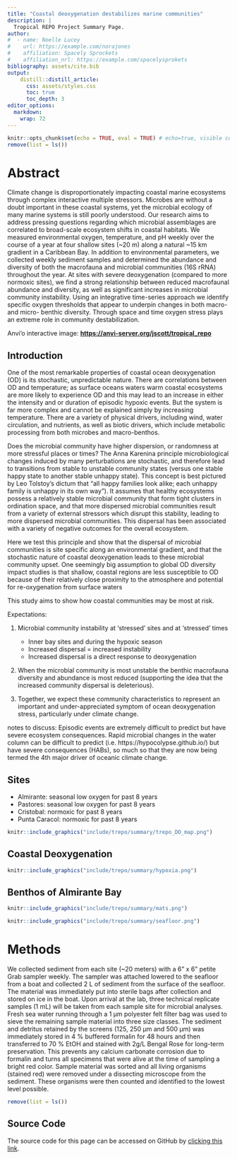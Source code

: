 ```yaml
---
title: "Coastal deoxygenation destabilizes marine communities"
description: |
  Tropical REPO Project Summary Page. 
author:
#  - name: Noelle Lucey
#    url: https://example.com/norajones
#    affiliation: Spacely Sprockets
#    affiliation_nrl: https://example.com/spacelysprokets
bibliography: assets/cite.bib
output:
    distill::distill_article:
      css: assets/styles.css
      toc: true
      toc_depth: 3
editor_options: 
  markdown: 
    wrap: 72
---
```


```r
knitr::opts_chunk$set(echo = TRUE, eval = TRUE) # echo=true, visible code, eval=true, with output
remove(list = ls())
```

# Abstract

Climate change is disproportionately impacting coastal marine ecosystems through complex interactive multiple stressors. Microbes are without a doubt important in these coastal systems, yet the microbial ecology of many marine systems is still poorly understood. Our research aims to address pressing questions regarding which microbial assemblages are correlated to broad-scale ecosystem shifts in coastal habitats. We measured environmental oxygen, temperature, and pH weekly over the course of a year at four shallow sites (\~20 m) along a natural \~15 km gradient in a Caribbean Bay. In addition to environmental parameters, we collected weekly sediment samples and determined the abundance and diversity of both the macrofauna and microbial communities (16S rRNA) throughout the year. At sites with severe deoxygenation (compared to more normoxic sites), we find a strong relationship between reduced macrofaunal abundance and diversity, as well as significant increases in microbial community instability. Using an integrative time-series approach we identify specific oxygen thresholds that appear to underpin changes in both macro- and micro- benthic diversity. Through space and time oxygen stress plays an extreme role in community destabilization.

Anvi'o interactive image:
**<https://anvi-server.org/jscott/tropical_repo>**

## Introduction

One of the most remarkable properties of coastal ocean deoxygenation (OD) is its stochastic, unpredictable nature. There are correlations between OD and temperature; as surface oceans waters warm coastal ecosystems are more likely to experience OD and this may lead to an increase in either the intensity and or duration of episodic hypoxic events. But the system is far more complex and cannot be explained simply by increasing temperature. There are a variety of physical drivers, including wind, water circulation, and nutrients, as well as biotic drivers, which include metabolic processing from both microbes and macro-benthos. 

Does the microbial community have higher dispersion, or randomness at more stressful places or times? The Anna Karenina principle microbiological changes induced by many perturbations are stochastic, and therefore lead to transitions from stable to unstable community states (versus one stable happy state to another stable unhappy state). This concept is best pictured by Leo Tolstoy’s dictum that “all happy families look alike; each unhappy family is unhappy in its own way”). It assumes that healthy ecosystems possess a relatively stable microbial community that form tight clusters in ordination space, and that more dispersed microbial communities result from a variety of external stressors which disrupt this stability, leading to more dispersed microbial communities. This dispersal has been associated with a variety of negative outcomes for the overall ecosystem. 

Here we test this principle and show that the dispersal of microbial communities is site specific along an environmental gradient, and that the stochastic nature of coastal deoxygenation leads to these microbial community upset. One seemingly big assumption to global OD diversity impact studies is that shallow, coastal regions are less susceptible to OD because of their relatively close proximity to the atmosphere and potential for re-oxygenation from surface waters

This study aims to show how coastal communities may be most at risk.  

Expectations: 

1. Microbial community instability at 'stressed' sites and at 'stressed' times
   -  Inner bay sites and during the hypoxic season
   -  Increased dispersal = increased instability
   -  Increased dispersal is a direct response to deoxygenation 
  
2. When the microbial community is most unstable the benthic macrofauna diversity and abundance is most reduced (supporting the idea that the increased community dispersal is deleterious). 

3. Together, we expect these community characteristics to represent an important and under-appreciated symptom of ocean deoxygenation stress, particularly under climate change. 

notes to discuss: Episodic events are extremely difficult to predict but have severe ecosystem consequences. Rapid microbial changes in the water column can be difficult to predict (i.e. https://hypocolypse.github.io/) but have severe consequences (HABs), so much so that they are now being termed the 4th major driver of oceanic climate change. 

## Sites

-   Almirante: seasonal low oxygen for past 8 years\
-   Pastores: seasonal low oxygen for past 8 years\
-   Cristobal: normoxic for past 8 years\
-   Punta Caracol: normoxic for past 8 years

```r
knitr::include_graphics("include/trepo/summary/trepo_DO_map.png")
```

## Coastal Deoxygenation

```r
knitr::include_graphics("include/trepo/summary/hypoxia.png")
```

## Benthos of Almirante Bay

```r
knitr::include_graphics("include/trepo/summary/mats.png")
```

```r
knitr::include_graphics("include/trepo/summary/seafloor.png")
```

# Methods

We collected sediment from each site (\~20 meters) with a 6" x 6" petite Grab sampler weekly. The sampler was attached lowered to the seafloor from a boat and collected 2 L of sediment from the surface of the seafloor. The material was immediately put into sterile bags after collection and stored on ice in the boat. Upon arrival at the lab, three technical replicate samples (1 mL) will be taken from each sample site for microbial analyses. Fresh sea water running through a 1 μm polyester felt filter bag was used to sieve the remaining sample material into three size classes. The sediment and detritus retained by the screens (125, 250 μm and 500 μm) was immediately stored in 4 % buffered formalin for 48 hours and then transferred to 70 % EtOH and stained with 2g/L Bengal Rose for long-term preservation. This prevents any calcium carbonate corrosion due to formalin and turns all specimens that were alive at the time of sampling a bright red color. Sample material was sorted and all living organisms (stained red) were removed under a dissecting microscope from the sediment. These organisms were then counted and identified to the lowest level possible.


```r
remove(list = ls())
```

## Source Code {.appendix}

The source code for this page can be accessed on GitHub by [clicking this link](https://github.com/tropical-repo/web/blob/master/trepo-summary.Rmd).
